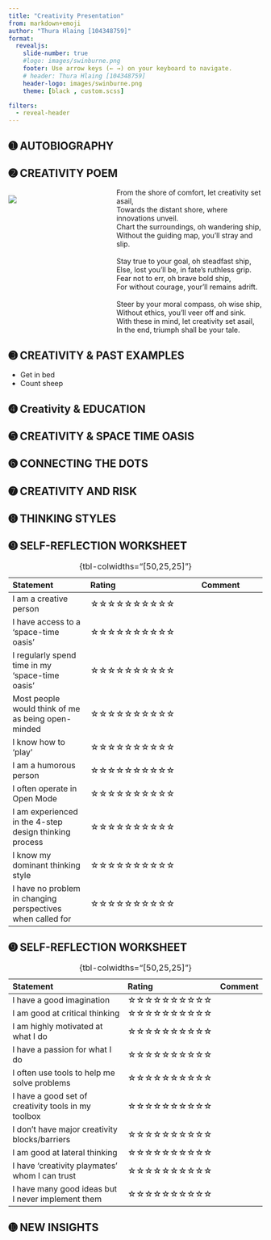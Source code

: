```yaml
---
title: "Creativity Presentation"
from: markdown+emoji
author: "Thura Hlaing [104348759]"
format:
  revealjs:
    slide-number: true
    #logo: images/swinburne.png
    footer: Use arrow keys (← →) on your keyboard to navigate.
    # header: Thura Hlaing [104348759]
    header-logo: images/swinburne.png
    theme: [black , custom.scss]    

filters:
  - reveal-header
---
```


## ➊ AUTOBIOGRAPHY



## ➋ CREATIVITY POEM 

:::: {.columns }

::: {.column width="40%"}
![](images/g2.png)
:::

::: {.point-seven-em .column width="60%"}
| From the shore of comfort, let creativity set asail,
| Towards the distant shore, where innovations unveil.
| Chart the surroundings, oh wandering ship,
| Without the guiding map, you'll stray and slip.
|
| Stay true to your goal, oh steadfast ship,
| Else, lost you'll be, in fate's ruthless grip.
| Fear not to err, oh brave bold ship,
| For without courage, your’ll remains adrift. 
|
| Steer by your moral compass, oh wise ship,
| Without ethics, you'll veer off and sink.
| With these in mind, let creativity set asail,
| In the end, triumph shall be your tale.
:::

::::

## ➌ CREATIVITY & PAST EXAMPLES

- Get in bed
- Count sheep

## ➍ Creativity & EDUCATION

## ➎ CREATIVITY & SPACE TIME OASIS

## ➏ CONNECTING THE DOTS

## ➐ CREATIVITY AND RISK

## ➑ THINKING STYLES

## ➒ SELF-REFLECTION WORKSHEET

::: {.point-five-em}
| Statement | Rating | Comment | 
|:-------|:-----|---------|
|I am a creative person | ☆☆☆☆☆☆☆☆☆☆ |
|I have access to a ‘space-time oasis’| ☆☆☆☆☆☆☆☆☆☆ |
|I regularly spend time in my ‘space-time oasis’| ☆☆☆☆☆☆☆☆☆☆ |
|Most people would think of me as being open-minded| ☆☆☆☆☆☆☆☆☆☆ |
|I know how to ‘play’| ☆☆☆☆☆☆☆☆☆☆ |
|I am a humorous person| ☆☆☆☆☆☆☆☆☆☆ |
|I often operate in Open Mode| ☆☆☆☆☆☆☆☆☆☆|
|I am experienced in the 4-step design thinking process| ☆☆☆☆☆☆☆☆☆☆|
|I know my dominant thinking style| ☆☆☆☆☆☆☆☆☆☆|
|I have no problem in changing perspectives when called for| ☆☆☆☆☆☆☆☆☆☆|

: {tbl-colwidths="[50,25,25]"}
::: 

## ➒ SELF-REFLECTION WORKSHEET

::: {.point-five-em}
| Statement | Rating | Comment | 
|:-------|:-----|---------|
| I have a good imagination | ☆☆☆☆☆☆☆☆☆☆ |
|I am good at critical thinking| ☆☆☆☆☆☆☆☆☆☆ |
| I am highly motivated at what I do| ☆☆☆☆☆☆☆☆☆☆ |
|I have a passion for what I do| ☆☆☆☆☆☆☆☆☆☆ |
| I often use tools to help me solve problems| ☆☆☆☆☆☆☆☆☆☆ |
|I have a good set of creativity tools in my toolbox| ☆☆☆☆☆☆☆☆☆☆ |
|I don’t have major creativity blocks/barriers| ☆☆☆☆☆☆☆☆☆☆|
|I am good at lateral thinking| ☆☆☆☆☆☆☆☆☆☆|
|I have ‘creativity playmates’ whom I can trust| ☆☆☆☆☆☆☆☆☆☆|
|I have many good ideas but I never implement them| ☆☆☆☆☆☆☆☆☆☆|

: {tbl-colwidths="[50,25,25]"}
::: 


## ➓ NEW INSIGHTS